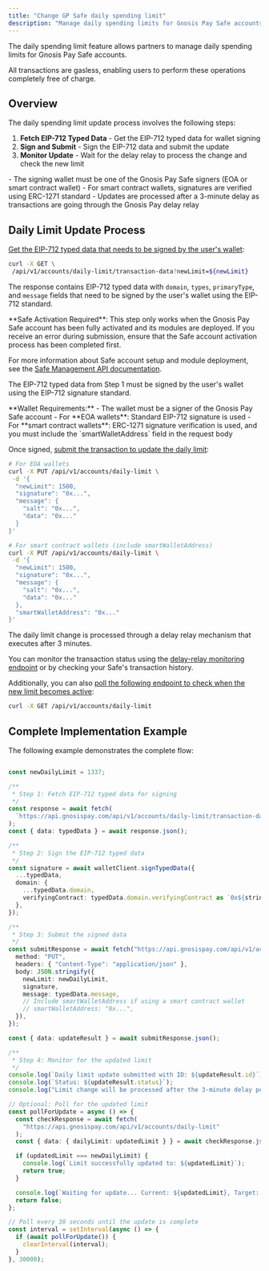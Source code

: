 ```yaml
---
title: "Change GP Safe daily spending limit"
description: "Manage daily spending limits for Gnosis Pay Safe accounts"
---
```


The daily spending limit feature allows partners to manage daily spending limits for Gnosis Pay Safe accounts.

All transactions are gasless, enabling users to perform these operations completely free of charge.

## Overview

The daily spending limit update process involves the following steps:

1. **Fetch EIP-712 Typed Data** - Get the EIP-712 typed data for wallet signing
2. **Sign and Submit** - Sign the EIP-712 data and submit the update
3. **Monitor Update** - Wait for the delay relay to process the change and check the new limit

<Warning>
- The signing wallet must be one of the Gnosis Pay Safe signers (EOA or smart contract wallet)
- For smart contract wallets, signatures are verified using ERC-1271 standard
- Updates are processed after a 3-minute delay as transactions are going through the Gnosis Pay delay relay
</Warning>

## Daily Limit Update Process

<Steps titleSize="h3">
<Step title="Fetch EIP-712 Typed Data for Signing">

[Get the EIP-712 typed data that needs to be signed by the user's wallet](/api-reference/account-management/get-eip-712-typed-data-for-setting-daily-limit):

```bash cURL
curl -X GET \
 /api/v1/accounts/daily-limit/transaction-data?newLimit=${newLimit}
```

The response contains EIP-712 typed data with `domain`, `types`, `primaryType`, and `message` fields that need to be signed by the user's wallet using the EIP-712 standard.
</Step>
<Step title="Sign and Submit EIP-712 Data">

<Warning>
**Safe Activation Required**: This step only works when the Gnosis Pay Safe account has been fully activated and its modules are deployed. If you receive an error during submission, ensure that the Safe account activation process has been completed first.

For more information about Safe account setup and module deployment, see the [Safe Management API documentation](/api-reference/safe-management/deploy-and-setup-a-safe).
</Warning>

The EIP-712 typed data from Step 1 must be signed by the user's wallet using the EIP-712 signature standard.

<Note>
**Wallet Requirements:**
- The wallet must be a signer of the Gnosis Pay Safe account
- For **EOA wallets**: Standard EIP-712 signature is used
- For **smart contract wallets**: ERC-1271 signature verification is used, and you must include the `smartWalletAddress` field in the request body
</Note>

Once signed, [submit the transaction to update the daily limit](/api-reference/account-management/set-new-daily-spending-limit):


```bash cURL
# For EOA wallets
curl -X PUT /api/v1/accounts/daily-limit \
 -d '{
  "newLimit": 1500,
  "signature": "0x...",
  "message": {
    "salt": "0x...",
    "data": "0x..."
  }
}'

# For smart contract wallets (include smartWalletAddress)
curl -X PUT /api/v1/accounts/daily-limit \
 -d '{
  "newLimit": 1500,
  "signature": "0x...",
  "message": {
    "salt": "0x...",
    "data": "0x..."
  },
  "smartWalletAddress": "0x..."
}'
```

</Step>
<Step title="Monitor the Transaction Execution">

The daily limit change is processed through a delay relay mechanism that executes after 3 minutes.

You can monitor the transaction status using the [delay-relay monitoring endpoint](/api-reference/safe-management/list-delayed-transactions)
or by checking your Safe's transaction history.

Additionally, you can also [poll the following endpoint to check when the new limit becomes active](/api-reference/account-management/get-current-daily-spending-limit):


```bash cURL
curl -X GET /api/v1/accounts/daily-limit
```

</Step>
</Steps>

## Complete Implementation Example

The following example demonstrates the complete flow:

```typescript

const newDailyLimit = 1337;

/**
 * Step 1: Fetch EIP-712 typed data for signing
 */
const response = await fetch(
  `https://api.gnosispay.com/api/v1/accounts/daily-limit/transaction-data?newLimit=${newDailyLimit}`
);
const { data: typedData } = await response.json();

/**
 * Step 2: Sign the EIP-712 typed data
 */
const signature = await walletClient.signTypedData({
  ...typedData,
  domain: {
    ...typedData.domain,
    verifyingContract: typedData.domain.verifyingContract as `0x${string}`,
  },
});

/**
 * Step 3: Submit the signed data
 */
const submitResponse = await fetch("https://api.gnosispay.com/api/v1/accounts/daily-limit", {
  method: "PUT",
  headers: { "Content-Type": "application/json" },
  body: JSON.stringify({
    newLimit: newDailyLimit,
    signature,
    message: typedData.message,
    // Include smartWalletAddress if using a smart contract wallet
    // smartWalletAddress: "0x...",
  }),
});

const { data: updateResult } = await submitResponse.json();

/**
 * Step 4: Monitor for the updated limit
 */
console.log(`Daily limit update submitted with ID: ${updateResult.id}`);
console.log(`Status: ${updateResult.status}`);
console.log("Limit change will be processed after the 3-minute delay period");

// Optional: Poll for the updated limit
const pollForUpdate = async () => {
  const checkResponse = await fetch(
    "https://api.gnosispay.com/api/v1/accounts/daily-limit"
  );
  const { data: { dailyLimit: updatedLimit } } = await checkResponse.json();

  if (updatedLimit === newDailyLimit) {
    console.log(`Limit successfully updated to: ${updatedLimit}`);
    return true;
  }

  console.log(`Waiting for update... Current: ${updatedLimit}, Target: ${newDailyLimit}`);
  return false;
};

// Poll every 30 seconds until the update is complete
const interval = setInterval(async () => {
  if (await pollForUpdate()) {
    clearInterval(interval);
  }
}, 30000);
```
